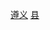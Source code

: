 {{Catnav|頁面分類|...|中国县份|中国各省县份|贵州县份}}
{{Catnav|頁面分類|...|县级行政区|贵州县级行政区|贵州县份}}
{{Catnav|頁面分類|...|地级市|贵州地州市|贵州地级市|遵义|遵义行政区划|遵义区县市}}
{{Catnav|頁面分類|...|地级行政区|贵州地州市|贵州各地州市行政区划|遵义行政区划|遵义区县市}}
{{catmore|遵义县|贵州省遵义县}}

[[Category:贵州县份|遵义]]
[[Category:遵义区县市|县]]
